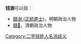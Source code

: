 '''钱澍'''可以指：
* [[錢澍_(正統進士)|錢澍 (正統進士)]]，明朝政治人物
* [[錢𩆩|錢𩆩]]，清朝政治人物
{{disambig}}

[[Category:二字钱姓人名消歧义|Category:二字钱姓人名消歧义]]